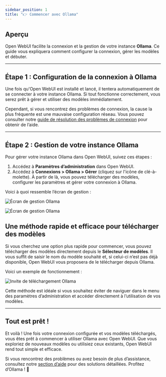 ```yaml
---
sidebar_position: 1
title: "👉 Commencer avec Ollama"
---
```


## Aperçu

Open WebUI facilite la connexion et la gestion de votre instance **Ollama**. Ce guide vous expliquera comment configurer la connexion, gérer les modèles et débuter.

---

## Étape 1 : Configuration de la connexion à Ollama

Une fois qu'Open WebUI est installé et lancé, il tentera automatiquement de se connecter à votre instance Ollama. Si tout fonctionne correctement, vous serez prêt à gérer et utiliser des modèles immédiatement.

Cependant, si vous rencontrez des problèmes de connexion, la cause la plus fréquente est une mauvaise configuration réseau. Vous pouvez consulter notre [guide de résolution des problèmes de connexion](/troubleshooting/connection-error) pour obtenir de l’aide.

---

## Étape 2 : Gestion de votre instance Ollama

Pour gérer votre instance Ollama dans Open WebUI, suivez ces étapes :

1. Accédez à **Paramètres d’administration** dans Open WebUI.
2. Accédez à **Connexions > Ollama > Gérer** (cliquez sur l'icône de clé-à-molette).
   À partir de là, vous pouvez télécharger des modèles, configurer les paramètres et gérer votre connexion à Ollama.

Voici à quoi ressemble l’écran de gestion :

![Écran de gestion Ollama](/images/getting-started/quick-start/manage-ollama.png)

![Écran de gestion Ollama](/images/getting-started/quick-start/manage-modal-ollama.png)


## Une méthode rapide et efficace pour télécharger des modèles

Si vous cherchez une option plus rapide pour commencer, vous pouvez télécharger des modèles directement depuis le **Sélecteur de modèles**. Il vous suffit de saisir le nom du modèle souhaité et, si celui-ci n’est pas déjà disponible, Open WebUI vous proposera de le télécharger depuis Ollama.

Voici un exemple de fonctionnement :

![Invite de téléchargement Ollama](/images/getting-started/quick-start/selector-ollama.png)

Cette méthode est idéale si vous souhaitez éviter de naviguer dans le menu des paramètres d’administration et accéder directement à l’utilisation de vos modèles.

---

## Tout est prêt !

Et voilà ! Une fois votre connexion configurée et vos modèles téléchargés, vous êtes prêt à commencer à utiliser Ollama avec Open WebUI. Que vous exploriez de nouveaux modèles ou utilisiez ceux existants, Open WebUI rend tout simple et efficace.

Si vous rencontrez des problèmes ou avez besoin de plus d’assistance, consultez notre [section d’aide](/troubleshooting) pour des solutions détaillées. Profitez d’Ollama ! 🎉